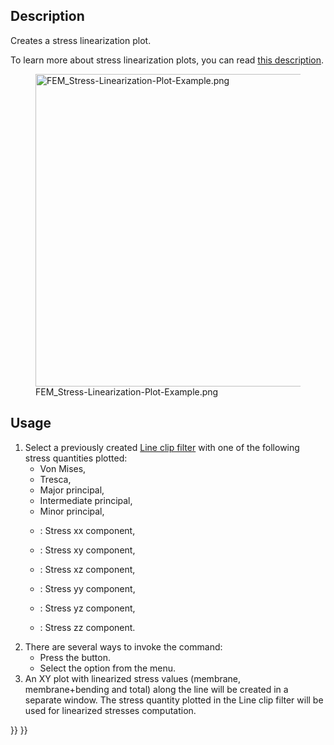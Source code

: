<languages/>

{{Docnav
|[[FEM_PostFilterDataAlongLine|Line Clip Filter]]
|[[FEM_PostFilterDataAtPoint|Data at Point Clip Filter]]
|[[FEM_Workbench|FEM]]
|IconL=FEM_PostFilterDataAlongLine.svg
|IconR=FEM_PostFilterDataAtPoint.svg
|IconC=Workbench_FEM.svg
}}

{{GuiCommand
|Name=FEM PostFilterLinearizedStresses
|MenuLocation=Results → Stress Linearization Plot
|Workbenches=[[FEM_Workbench|FEM]]
|SeeAlso=[[FEM_PostPipelineFromResult|FEM Result pipeline]], [[FEM_PostFilterDataAlongLine|FEM Line clip filter]], [[FEM_tutorial|FEM tutorial]]
}}

==Description==

Creates a stress linearization plot.

To learn more about stress linearization plots, you can read [https://www.graspengineering.com/what-is-stress-linearization/ this description].

[[File:FEM_Stress-Linearization-Plot-Example.png|500px]]

{{Caption|A stress linearization plot.}}

==Usage==

# Select a previously created [[FEM_PostFilterDataAlongLine|Line clip filter]] with one of the following stress quantities plotted:
#* Von Mises,
#* Tresca,
#* Major principal,
#* Intermediate principal,
#* Minor principal,
#* {{Version|1.0}}: Stress xx component,
#* {{Version|1.0}}: Stress xy component,
#* {{Version|1.0}}: Stress xz component,
#* {{Version|1.0}}: Stress yy component,
#* {{Version|1.0}}: Stress yz component,
#* {{Version|1.0}}: Stress zz component.
# There are several ways to invoke the command:
#* Press the {{Button|[[Image:FEM_PostFilterLinearizedStresses.svg|16px]] [[FEM_PostFilterLinearizedStresses|Stress Linearization Plot]]}} button.
#* Select the {{MenuCommand|Results → [[Image:FEM_PostFilterLinearizedStresses.svg|16px]] Stress Linearization Plot}} option from the menu.
# An XY plot with linearized stress values (membrane, membrane+bending and total) along the line will be created in a separate window. The stress quantity plotted in the Line clip filter will be used for linearized stresses computation.


{{Docnav
|[[FEM_PostFilterDataAlongLine|Line Clip Filter]]
|[[FEM_PostFilterDataAtPoint|Data at Point Clip Filter]]
|[[FEM_Workbench|FEM]]
|IconL=FEM_PostFilterDataAlongLine.svg
|IconR=FEM_PostFilterDataAtPoint.svg
|IconC=Workbench_FEM.svg
}}

{{FEM_Tools_navi{{#translation:}}}}
{{Userdocnavi{{#translation:}}}}